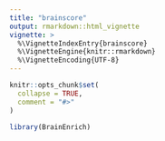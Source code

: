 ```yaml
---
title: "brainscore"
output: rmarkdown::html_vignette
vignette: >
  %\VignetteIndexEntry{brainscore}
  %\VignetteEngine{knitr::rmarkdown}
  %\VignetteEncoding{UTF-8}
---
```


```r
knitr::opts_chunk$set(
  collapse = TRUE,
  comment = "#>"
)
```

```r
library(BrainEnrich)
```
